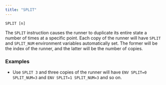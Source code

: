 ```yaml
---
title: "SPLIT"
---
```


`SPLIT [n]`

The `SPLIT` instruction causes the runner to duplicate its entire state a number
of times at a specific point. Each copy of the runner will have `SPLIT` and
`SPLIT_NUM` environment variables automatically set. The former will be the
index of the runner, and the latter will be the number of copies.

### Examples

- Use `SPLIT 3` and three copies of the runner will have
  `ENV SPLIT=0 SPLIT_NUM=3` and `ENV SPLIT=1 SPLIT_NUM=3` and so on.
